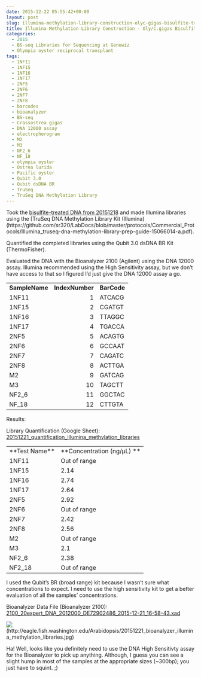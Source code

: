 ```yaml
---
date: 2015-12-22 05:55:42+00:00
layout: post
slug: illumina-methylation-library-construction-olyc-gigas-bisulfite-treated-dna
title: Illumina Methylation Library Construction - Oly/C.gigas Bisulfite-treated DNA
categories:
  - 2015
  - BS-seq Libraries for Sequencing at Genewiz
  - Olympia oyster reciprocal transplant
tags:
  - 1NF11
  - 1NF15
  - 1NF16
  - 1NF17
  - 2NF5
  - 2NF6
  - 2NF7
  - 2NF8
  - barcodes
  - bioanalyzer
  - BS-seq
  - Crassostrea gigas
  - DNA 12000 assay
  - electropherogram
  - M2
  - M3
  - NF2_6
  - NF_18
  - olympia oyster
  - Ostrea lurida
  - Pacific oyster
  - Qubit 3.0
  - Qubit dsDNA BR
  - TruSeq
  - TruSeq DNA Methylation Library
---
```


Took the [bisulfite-treated DNA from 20151218](https://robertslab.github.io/sams-notebook/2015/12/18/bisulfite-treatment-oly-reciprocal-transplant-dna-c-gigas-lotterhos-dna-for-bs-seq.html) and made Illumina libraries using the [TruSeq DNA Methylation Library Kit (Illumina)(https://github.com/sr320/LabDocs/blob/master/protocols/Commercial_Protocols/Illumina_truseq-dna-methylation-library-prep-guide-15066014-a.pdf).

Quantified the completed libraries using the Qubit 3.0 dsDNA BR Kit (ThermoFisher).

Evaluated the DNA with the Bioanalyzer 2100 (Agilent) using the DNA 12000 assay. Illumina recommended using the High Sensitivity assay, but we don't have access to that so I figured I'd just give the DNA 12000 assay a go.

<table cellspacing="0" border="0" >
<tbody >
<tr >

<td align="left" height="17" valign="bottom" >**SampleName**
</td>

<td align="left" valign="bottom" >**IndexNumber**
</td>

<td align="left" valign="bottom" >**BarCode**
</td>
</tr>
<tr >

<td align="left" height="17" valign="bottom" >1NF11
</td>

<td align="right" valign="bottom" >1
</td>

<td align="left" valign="bottom" >ATCACG
</td>
</tr>
<tr >

<td align="left" height="17" valign="bottom" >1NF15
</td>

<td align="right" valign="bottom" >2
</td>

<td align="left" valign="bottom" >CGATGT
</td>
</tr>
<tr >

<td align="left" height="17" valign="bottom" >1NF16
</td>

<td align="right" valign="bottom" >3
</td>

<td align="left" valign="bottom" >TTAGGC
</td>
</tr>
<tr >

<td align="left" height="17" valign="bottom" >1NF17
</td>

<td align="right" valign="bottom" >4
</td>

<td align="left" valign="bottom" >TGACCA
</td>
</tr>
<tr >

<td align="left" height="17" valign="bottom" >2NF5
</td>

<td align="right" valign="bottom" >5
</td>

<td align="left" valign="bottom" >ACAGTG
</td>
</tr>
<tr >

<td align="left" height="17" valign="bottom" >2NF6
</td>

<td align="right" valign="bottom" >6
</td>

<td align="left" valign="bottom" >GCCAAT
</td>
</tr>
<tr >

<td align="left" height="17" valign="bottom" >2NF7
</td>

<td align="right" valign="bottom" >7
</td>

<td align="left" valign="bottom" >CAGATC
</td>
</tr>
<tr >

<td align="left" height="17" valign="bottom" >2NF8
</td>

<td align="right" valign="bottom" >8
</td>

<td align="left" valign="bottom" >ACTTGA
</td>
</tr>
<tr >

<td align="left" height="17" valign="bottom" >M2
</td>

<td align="right" valign="bottom" >9
</td>

<td align="left" valign="bottom" >GATCAG
</td>
</tr>
<tr >

<td align="left" height="17" valign="bottom" >M3
</td>

<td align="right" valign="bottom" >10
</td>

<td align="left" valign="bottom" >TAGCTT
</td>
</tr>
<tr >

<td align="left" height="17" valign="bottom" >NF2_6
</td>

<td align="right" valign="bottom" >11
</td>

<td align="left" valign="bottom" >GGCTAC
</td>
</tr>
<tr >

<td align="left" height="17" valign="bottom" >NF_18
</td>

<td align="right" valign="bottom" >12
</td>

<td align="left" valign="bottom" >CTTGTA
</td>
</tr>
</tbody>
</table>



Results:

Library Quantification (Google Sheet): [20151221_quantification_illumina_methylation_libraries](https://docs.google.com/spreadsheets/d/1XGu_J4gJ3ddhjTvEvwoFLUCNe5DQhdvRf1tVxqud--Q/edit?usp=sharing)

<table cellpadding="0" cellspacing="0" border="0" dir="ltr" > 
<tbody >
<tr >

<td data-sheets-value="[null,2,"Test Name"]" >**Test Name**
</td>

<td data-sheets-value="[null,2,"Original sample conc."]" >**Concentration (ng/μL)
**
</td>
</tr>
<tr >

<td data-sheets-value="[null,2,"1NF11"]" >1NF11
</td>

<td data-sheets-value="[null,2,"Out of range"]" >Out of range
</td>
</tr>
<tr >

<td data-sheets-value="[null,2,"1NF15"]" >1NF15
</td>

<td data-sheets-value="[null,3,null,2.14]" >2.14
</td>
</tr>
<tr >

<td data-sheets-value="[null,2,"1NF16"]" >1NF16
</td>

<td data-sheets-value="[null,3,null,2.74]" >2.74
</td>
</tr>
<tr >

<td data-sheets-value="[null,2,"1NF17"]" >1NF17
</td>

<td data-sheets-value="[null,3,null,2.64]" >2.64
</td>
</tr>
<tr >

<td data-sheets-value="[null,2,"2NF5"]" >2NF5
</td>

<td data-sheets-value="[null,3,null,2.92]" >2.92
</td>
</tr>
<tr >

<td data-sheets-value="[null,2,"2NF6"]" >2NF6
</td>

<td data-sheets-value="[null,2,"Out of range"]" >Out of range
</td>
</tr>
<tr >

<td data-sheets-value="[null,2,"2NF7"]" >2NF7
</td>

<td data-sheets-value="[null,3,null,2.42]" >2.42
</td>
</tr>
<tr >

<td data-sheets-value="[null,2,"2NF8"]" >2NF8
</td>

<td data-sheets-value="[null,3,null,2.56]" >2.56
</td>
</tr>
<tr >

<td data-sheets-value="[null,2,"M2"]" >M2
</td>

<td data-sheets-value="[null,2,"Out of range"]" >Out of range
</td>
</tr>
<tr >

<td data-sheets-value="[null,2,"M3"]" >M3
</td>

<td data-sheets-value="[null,3,null,2.1]" >2.1
</td>
</tr>
<tr >

<td data-sheets-value="[null,2,"NF2_6"]" >NF2_6
</td>

<td data-sheets-value="[null,3,null,2.38]" >2.38
</td>
</tr>
<tr >

<td data-sheets-value="[null,2,"NF2_18"]" >NF2_18
</td>

<td data-sheets-value="[null,2,"Out of range"]" >Out of range
</td>
</tr>
</tbody>
</table>



I used the Qubit's BR (broad range) kit because I wasn't sure what concentrations to expect. I need to use the high sensitivity kit to get a better evaluation of all the samples' concentrations.





Bioanalyzer Data File (Bioanalyzer 2100): [2100_20expert_DNA_2012000_DE72902486_2015-12-21_16-58-43.xad](https://eagle.fish.washington.edu/Arabidopsis/Bioanalyzer%20Data/2100%20expert_DNA%2012000_DE72902486_2015-12-21_16-58-43.xad)



![](https://eagle.fish.washington.edu/Arabidopsis/20151221_bioanalyzer_illumina_methylation_libraries.jpg)(http://eagle.fish.washington.edu/Arabidopsis/20151221_bioanalyzer_illumina_methylation_libraries.jpg)

Ha! Well, looks like you definitely need to use the DNA High Sensitivty assay for the Bioanalyzer to pick up anything. Although, I guess you can see a slight hump in most of the samples at the appropriate sizes (~300bp); you just have to squint. ;)
